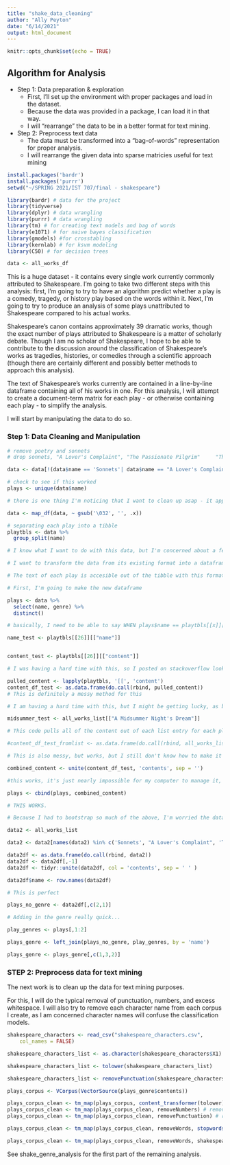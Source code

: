 ---
title: "shake_data_cleaning"
author: "Ally Peyton"
date: "6/14/2021"
output: html_document
---

```{r setup, include=FALSE}
knitr::opts_chunk$set(echo = TRUE)
```

## Algorithm for Analysis 
* Step 1: Data preparation & exploration 
  + First, I'll set up the environment with proper packages and load in the dataset.
  + Because the data was provided in a package, I can load it in that way. 
  + I will "rearrange" the data to be in a better format for text mining.

* Step 2: Preprocess text data 
  + The data must be transformed into a "bag-of-words" representation for proper analysis.
  + I will rearrange the given data into sparse matricies useful for text mining
  
``` {r install packages and set working dir}
install.packages('bardr')
install.packages('purrr')
setwd("~/SPRING 2021/IST 707/final - shakespeare")
```

``` {r library packages}
library(bardr) # data for the project
library(tidyverse)
library(dplyr) # data wrangling
library(purrr) # data wrangling
library(tm) # for creating text models and bag of words
library(e1071) # for naive bayes classification
library(gmodels) #for crosstabling
library(kernlab) # for ksvm modeling
library(C50) # for decision trees
```

``` {r load in the data}
data <- all_works_df
```

This is a huge dataset - it contains every single work currently commonly attributed to Shakespeare. I'm going to take two different steps with this analysis: first, I'm going to try to have an algorithm predict whether a play is a comedy, tragedy, or history play based on the words within it. Next, I'm going to try to produce an analysis of some plays unattributed to Shakespeare compared to his actual works. 

Shakespeare's canon contains approximately 39 dramatic works, though the exact number of plays attributed to Shakespeare is a matter of scholarly debate. Though I am no scholar of Shakespeare, I hope to be able to contribute to the discussion around the classification of Shakespeare's works as tragedies, histories, or comedies through a scientific approach (though there are certainly different and possibly better methods to approach this analysis). 

The text of Shakespeare's works currently are contained in a line-by-line dataframe containing all of his works in one. For this analysis, I will attempt to create a document-term matrix for each play - or otherwise containing each play - to simplify the analysis. 

I will start by manipulating the data to do so. 

### Step 1: Data Cleaning and Manipulation

``` {r initial data manipulation, eval = FALSE}
# remove poetry and sonnets
# drop sonnets, "A Lover's Complaint", "The Passionate Pilgrim"     "The Phoenix and the Turtle", "The Rape of Lucrece", "Venus and Adonis"   

data <- data[!(data$name == 'Sonnets'| data$name == "A Lover's Complaint" | data$name == "The Passionate Pilgrim" | data$name == "The Rape of Lucrece" | data$name == "Venus and Adonis" | data$name == "The Phoenix and the Turtle"),]

# check to see if this worked
plays <- unique(data$name)

# there is one thing I'm noticing that I want to clean up asap - it appears that apostrophes in some cases are substituted for '\032'

data <- map_df(data, ~ gsub('\032', '', .x))

# separating each play into a tibble
playtbls <- data %>% 
  group_split(name) 

# I know what I want to do with this data, but I'm concerned about a few issues: first, with classifiers, I'm afraid that character names reocurring in the data will "give away" the categorization of the text to the classifier. Second, I'm not sure how I'm going to address stopwords, since I can't find a set of old english stopwords online. But for now, onwards!

# I want to transform the data from its existing format into a dataframe which contains three columns: play, text, and category. 

# The text of each play is accesible out of the tibble with this format: playtbls[[1]][["content"]]

# First, I'm going to make the new dataframe

plays <- data %>% 
  select(name, genre) %>%
  distinct()

# basically, I need to be able to say WHEN plays$name == playtbls[[x]][["name"]], append playtbls[[x]][["content"]] to plays

name_test <- playtbls[[26]][["name"]]


content_test <- playtbls[[26]][["content"]]

# I was having a hard time with this, so I posted on stackoverflow looking for a solution, and someone provided this:

pulled_content <- lapply(playtbls, '[[', 'content')
content_df_test <- as.data.frame(do.call(rbind, pulled_content))
# This is definitely a messy method for this

# I am having a hard time with this, but I might be getting lucky, as bardr also contains a list of each work

midsummer_test <- all_works_list[["A Midsummer Night's Dream"]]

# This code pulls all of the content out of each list entry for each play - I just need to figure out how to duplicate it 

#content_df_test_fromlist <- as.data.frame(do.call(rbind, all_works_list[]))

# This is also messy, but works, but I still don't know how to make it fully work on every item

combined_content <- unite(content_df_test, 'contents', sep = '')

#this works, it's just nearly impossible for my computer to manage it, lol

plays <- cbind(plays, combined_content)

# THIS WORKS. 

```

```{r redoing the building of the dataframe}
# Because I had to bootstrap so much of the above, I'm worried the data will be messed up. I'm going to attempt to redo the above using the data in a list format. 

data2 <- all_works_list

data2 <- data2[names(data2) %in% c('Sonnets', "A Lover's Complaint", 'The Passionate Pilgrim', 'The Rape of Lucrece', 'Venus and Adonis', 'The Phoenix and the Turtle') == FALSE]

data2df <- as.data.frame(do.call(rbind, data2))
data2df <- data2df[,-1]
data2df <- tidyr::unite(data2df, col = 'contents', sep = ' ' )

data2df$name <- row.names(data2df)

# This is perfect 

plays_no_genre <- data2df[,c(2,1)]

# Adding in the genre really quick...

play_genres <- plays[,1:2]

plays_genre <- left_join(plays_no_genre, play_genres, by = 'name')

plays_genre <- plays_genre[,c(1,3,2)]
```

### STEP 2: Preprocess data for text mining

The next work is to clean up the data for text mining purposes.

For this, I will do the typical removal of punctuation, numbers, and excess whitespace. I will also try to remove each character name from each corpus I create, as I am concerned character names will confuse the classification models. 

```{r create a list of character names}
shakespeare_characters <- read_csv("shakespeare_characters.csv", 
    col_names = FALSE)

shakespeare_characters_list <- as.character(shakespeare_characters$X1)

shakespeare_characters_list <- tolower(shakespeare_characters_list)

shakespeare_characters_list <- removePunctuation(shakespeare_characters_list)

```

```{r cleaning for text mining}
plays_corpus <- VCorpus(VectorSource(plays_genre$contents))

plays_corpus_clean <- tm_map(plays_corpus, content_transformer(tolower)) # transforms the data into all lowercase
plays_corpus_clean <- tm_map(plays_corpus_clean, removeNumbers) # removes numbers, which are likely to be superfluous in this case
plays_corpus_clean <- tm_map(plays_corpus_clean, removePunctuation) # removes punctuation which doesn't serve a purpose for this text mining assignment

plays_corpus_clean <- tm_map(plays_corpus_clean, removeWords, stopwords()) # this is an okay place to start with stopwords but I am concerned about some random old english stopwords having way too much relevance in the analysis 

plays_corpus_clean <- tm_map(plays_corpus_clean, removeWords, shakespeare_characters_list) # removes the names of the characters

```

See shake_genre_analysis for the first part of the remaining analysis. 